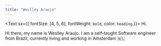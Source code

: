 ```yaml
---
title: "Weslley Araujo"
---
```


<Text sx={{ fontSize: [4, 5, 6], fontWeight: `bold`, color: `heading` }}>
  Hi.
</Text>

Hi there, my name is Weslley Araujo. I am a self-taught Software engineer from Brazil, currently living and working in Amsterdam 🇳🇱
